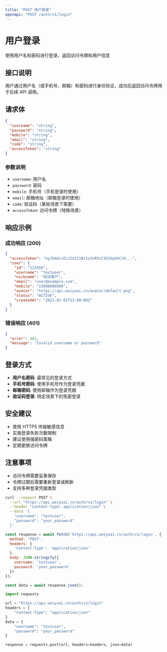 ```yaml
---
title: "POST 用户登录"
openapi: "POST /auth/v1/login"
---
```


<div style={{ display: 'flex', justifyContent: 'space-between', alignItems: 'center', marginBottom: '20px' }}>
  <div>
    <h1 style={{ margin: 0 }}>用户登录</h1>
    <p style={{ margin: '8px 0 0 0', color: '#6B7280' }}>使用用户名和密码进行登录，返回访问令牌和用户信息</p>
  </div>
  <TryButton title="Try it" endpoint="https://api.weiyuai.cn/auth/v1/login" method="POST" />
</div>

## 接口说明

用户通过用户名（或手机号、邮箱）和密码进行身份验证，成功后返回访问令牌用于后续 API 调用。

## 请求体

```json
{
  "username": "string",
  "password": "string",
  "mobile": "string",
  "email": "string",
  "code": "string",
  "accessToken": "string"
}
```

### 参数说明

- `username`: 用户名
- `password`: 密码
- `mobile`: 手机号（手机登录时使用）
- `email`: 邮箱地址（邮箱登录时使用）
- `code`: 验证码（某些场景下需要）
- `accessToken`: 访问令牌（特殊场景）

## 响应示例

### 成功响应 (200)

```json
{
  "accessToken": "eyJhbGciOiJIUzI1NiIsInR5cCI6IkpXVCJ9...",
  "user": {
    "id": "123456",
    "username": "testuser",
    "nickname": "测试用户",
    "email": "user@example.com",
    "mobile": "13888888888",
    "avatar": "https://api.weiyuai.cn/avatar/default.png",
    "status": "ACTIVE",
    "createdAt": "2023-01-01T12:00:00Z"
  }
}
```

### 错误响应 (401)

```json
{
  "error": 401,
  "message": "Invalid username or password"
}
```

## 登录方式

- **用户名密码**: 最常见的登录方式
- **手机号密码**: 使用手机号作为登录凭据
- **邮箱密码**: 使用邮箱作为登录凭据
- **验证码登录**: 特定场景下的免密登录

## 安全建议

- 使用 HTTPS 传输敏感信息
- 实施登录失败次数限制
- 建议使用强密码策略
- 定期更换访问令牌

## 注意事项

- 访问令牌需要妥善保存
- 令牌过期后需要重新登录或刷新
- 支持多种登录凭据类型

<RequestExample>

```bash cURL
curl --request POST \
  --url "https://api.weiyuai.cn/auth/v1/login" \
  --header "Content-Type: application/json" \
  --data '{
    "username": "testuser",
    "password": "your_password"
  }'
```

```javascript JavaScript
const response = await fetch('https://api.weiyuai.cn/auth/v1/login', {
  method: 'POST',
  headers: {
    'Content-Type': 'application/json'
  },
  body: JSON.stringify({
    username: 'testuser',
    password: 'your_password'
  })
});

const data = await response.json();
```

```python Python
import requests

url = "https://api.weiyuai.cn/auth/v1/login"
headers = {
    "Content-Type": "application/json"
}
data = {
    "username": "testuser",
    "password": "your_password"
}

response = requests.post(url, headers=headers, json=data)
```

</RequestExample>